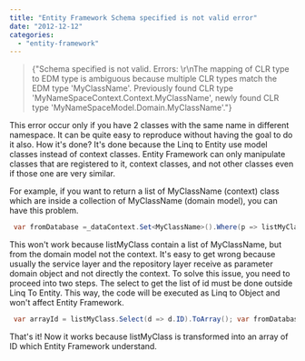 ```yaml
---
title: "Entity Framework Schema specified is not valid error"
date: "2012-12-12"
categories: 
  - "entity-framework"
---
```


> {"Schema specified is not valid. Errors: \\r\\nThe mapping of CLR type to EDM type is ambiguous because multiple CLR types match the EDM type 'MyClassName'. Previously found CLR type 'MyNameSpaceContext.Context.MyClassName', newly found CLR type 'MyNameSpaceModel.Domain.MyClassName'."}

This error occur only if you have 2 classes with the same name in different namespace. It can be quite easy to reproduce without having the goal to do it also. How it's done? It's done because the Linq to Entity use model classes instead of context classes. Entity Framework can only manipulate classes that are registered to it, context classes, and not other classes even if those one are very similar.

For example, if you want to return a list of MyClassName (context) class which are inside a collection of MyClassName (domain model), you can have this problem.


```csharp
 var fromDatabase =_dataContext.Set<MyClassName>().Where(p => listMyClass.Select(d => d.ID).Contains(p.ID)); 
```

This won't work because listMyClass contain a list of MyClassName, but from the domain model not the context. It's easy to get wrong because usually the service layer and the repository layer receive as parameter domain object and not directly the context. To solve this issue, you need to proceed into two steps. The select to get the list of id must be done outside Linq To Entity. This way, the code will be executed as Linq to Object and won't affect Entity Framework.


```csharp
 var arrayId = listMyClass.Select(d => d.ID).ToArray(); var fromDatabase =_dataContext.Set<MyClassName>().Where(p => arrayId.Contains(p.ID)); 
```

That's it! Now it works because listMyClass is transformed into an array of ID which Entity Framework understand.
